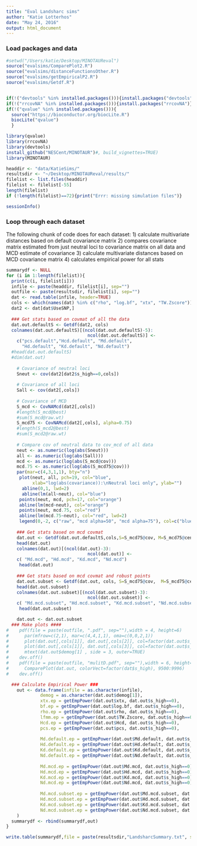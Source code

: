 ```yaml
---
title: "Eval Landsharc sims"
author: "Katie Lotterhos"
date: "May 24, 2016"
output: html_document
---
```

### Load packages and data
```r
#setwd("/Users/katie/Desktop/MINOTAUReval")
source("evalsims/ComparePlot2.R")
source("evalsims/distanceFunctionsOther.R")
source("evalsims/getEmpiricalP2.R")
source("evalsims/Getdf.R")


if(!("devtools" %in% installed.packages())){install.packages("devtools", dependencies=TRUE)}
if(!("rrcovNA" %in% installed.packages())){install.packages("rrcovNA")}
if(!("qvalue" %in% installed.packages())){
  source("https://bioconductor.org/biocLite.R")
  biocLite("qvalue")
  }

library(qvalue)
library(rrcovNA)
library(devtools)
install_github("NESCent/MINOTAUR")#, build_vignettes=TRUE)
library(MINOTAUR)

headdir <- "data/KatieSims/"
resultsdir <- "~/Desktop/MINOTAUReval/results/"
filelist <- list.files(headdir)
filelist <- filelist[-55]
length(filelist)
if (!length(filelist)==72){print("Errr: missing simulation files")}

sessionInfo()
```

### Loop through each dataset
The following chunk of code does for each dataset:
1) calculate multivariate distances based on default covariance matrix
2) compares covariance matrix estimated from just neutral loci to covariance matrix on all data and MCD estimate of covariance
3) calculate multivariate distances based on MCD covariance matrix
4) calculates empirical power for all stats

```r
summarydf <- NULL
for (i in 1:length(filelist)){
  print(c(i, filelist[i]))
  infile <- paste(headdir, filelist[i], sep="")
  outfile <- paste(resultsdir, filelist[i], sep="")
  dat <- read.table(infile, header=TRUE)
  cols <- which(names(dat) %in% c("rho", "log.bf", "xtx", "TW.Zscore"))
  dat2 <- dat[dat$UseSNP,]
  
  ### Get stats based on covmat of all the data
  dat.out.defaultS <- Getdf(dat2, cols)
  colnames(dat.out.defaultS)[(ncol(dat.out.defaultS)-5):
                               ncol(dat.out.defaultS)] <-
    c("pcs.default","Hcd.default", "Md.default", 
      "Hd.default", "Kd.default", "Nd.default")
  #head(dat.out.defaultS)
  #dim(dat.out)
  
    # Covariance of neutral loci
    Sneut <- cov(dat2[dat2$s_high==0,cols])
    
    # Covariance of all loci
    Sall <- cov(dat2[,cols])
    
    # Covariance of MCD
    S_mcd <- CovNAMcd(dat2[,cols])
    #length(S_mcd@best)
    #sum(S_mcd@raw.wt)
    S_mcd75 <- CovNAMcd(dat2[,cols], alpha=0.75)
    #length(S_mcd2@best)
    #sum(S_mcd2@raw.wt)
    
    # Compare cov of neutral data to cov_mcd of all data
    neut <- as.numeric(log(abs(Sneut)))
    all <- as.numeric(log(abs(Sall)))
    mcd <- as.numeric(log(abs(S_mcd@cov)))
    mcd.75 <- as.numeric(log(abs(S_mcd75@cov)))
    par(mar=c(4,3,1,1), bty="n")
     plot(neut, all, pch=19, col="blue",
          xlab="log(abs(covariance)):\nNeutral loci only", ylab="") 
      abline(0,1, lwd=2)
      abline(lm(all~neut), col="blue")
     points(neut, mcd, pch=17, col="orange")
     abline(lm(mcd~neut), col="orange")
     points(neut, mcd.75, col="red")
     abline(lm(mcd.75~neut), col="red", lwd=2)
     legend(0,-2, c("raw", "mcd alpha=50", "mcd alpha=75"), col=c("blue", "orange", "red"), pch=c(19, 17, 1), bty="n")
     
    ### Get stats based on mcd covmat
    dat.out <- Getdf(dat.out.defaultS,cols,S=S_mcd75@cov, M=S_mcd75@center)
    head(dat.out)
    colnames(dat.out)[(ncol(dat.out)-3):
                               ncol(dat.out)] <-
    c( "Md.mcd", "Hd.mcd", "Kd.mcd", "Nd.mcd") 
     head(dat.out)
     
    ### Get stats based on mcd covmat and robust points
    dat.out.subset <- Getdf(dat.out, cols, S=S_mcd75@cov,  M=S_mcd75@center, subset=which(S_mcd@raw.wt==1))
    head(dat.out.subset)
    colnames(dat.out.subset)[(ncol(dat.out.subset)-3):
                               ncol(dat.out.subset)] <-
    c( "Md.mcd.subset", "Hd.mcd.subset", "Kd.mcd.subset", "Nd.mcd.subset") 
     head(dat.out.subset)

    dat.out <- dat.out.subset
  ### Make plots ####
#    pdf(file = paste(outfile, ".pdf", sep=""),width = 4, height=6)
#      par(mfrow=c(2,1), mar=c(4,4,1,1), oma=c(0,0,2,1))
#      plot(dat.out[,cols[1]], dat.out[,cols[2]], col=factor(dat.out$s_high), xlab="Spearman's rho (GEA)", ylab="XTX (Fst analog)")
#      plot(dat.out[,cols[1]], dat.out[,cols[3]], col=factor(dat.out$s_high), xlab="Spearman's rho (GEA)", ylab="Z-score (LFMM, GEA)")
#      mtext(dat.out$demog[1] , side = 3, outer=TRUE)
#    dev.off()
#    pdf(file = paste(outfile, "mulitD.pdf", sep=""),width = 6, height=8)
#      ComparePlot(dat.out, colorVect=factor(dat$s_high), 9500:9996)
#    dev.off()

  ### Calculate Empirical Power ###
    out <- data.frame(infile = as.character(infile),
             demog = as.character(dat.out$demog[1]),
             xtx.ep = getEmpPower(dat.out$xtx, dat.out$s_high==0),
             bf.ep = getEmpPower(dat.out$log.bf, dat.out$s_high==0),
             rho.ep = getEmpPower(dat.out$rho, dat.out$s_high==0),
             lfmm.ep = getEmpPower(dat.out$TW.Zscore, dat.out$s_high==0),
             Hcd.ep = getEmpPower(dat.out$Hcd, dat.out$s_high==0),
             pcs.ep = getEmpPower(dat.out$pcs, dat.out$s_high==0),
             
             Md.default.ep = getEmpPower(dat.out$Md.default, dat.out$s_high==0),
             Hd.default.ep = getEmpPower(dat.out$Hd.default, dat.out$s_high==0),
             Kd.default.ep = getEmpPower(dat.out$Kd.default, dat.out$s_high==0),
             Nd.default.ep = getEmpPower(dat.out$Nd.default, dat.out$s_high==0),
             
             Md.mcd.ep = getEmpPower(dat.out$Md.mcd, dat.out$s_high==0),
             Hd.mcd.ep = getEmpPower(dat.out$Hd.mcd, dat.out$s_high==0),
             Kd.mcd.ep = getEmpPower(dat.out$Kd.mcd, dat.out$s_high==0),
             Nd.mcd.ep = getEmpPower(dat.out$Nd.mcd, dat.out$s_high==0),
              
             Md.mcd.subset.ep = getEmpPower(dat.out$Md.mcd.subset, dat.out$s_high==0),
             Hd.mcd.subset.ep = getEmpPower(dat.out$Hd.mcd.subset, dat.out$s_high==0),
             Kd.mcd.subset.ep = getEmpPower(dat.out$Kd.mcd.subset, dat.out$s_high==0),
             Nd.mcd.subset.ep = getEmpPower(dat.out$Nd.mcd.subset, dat.out$s_high==0)           
    )
  summarydf <- rbind(summarydf,out)
}

write.table(summarydf,file = paste(resultsdir,"LandsharcSummary.txt", sep=""))
```
